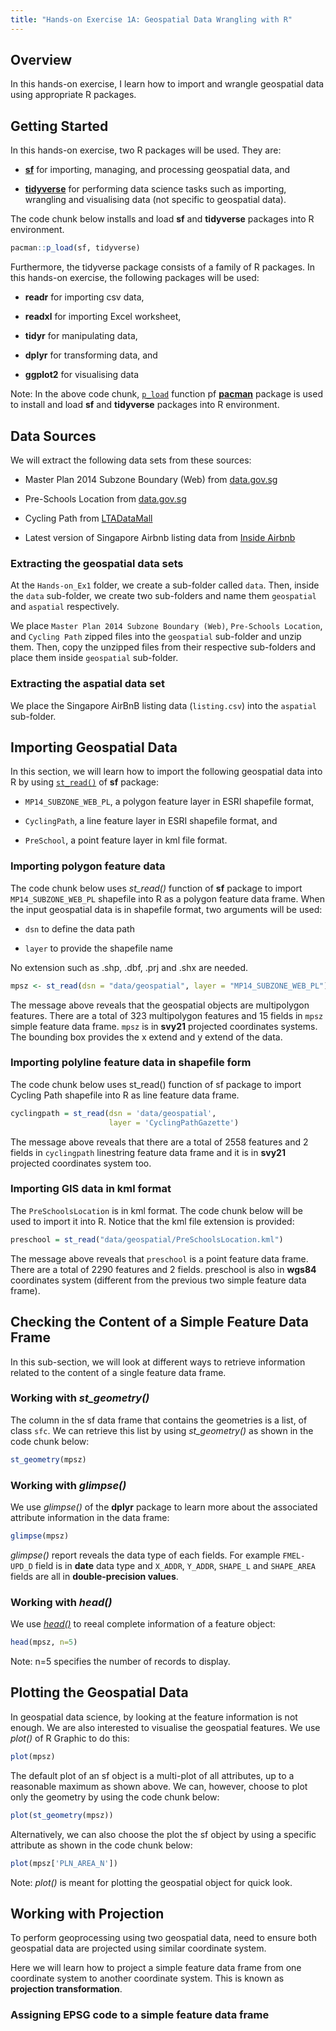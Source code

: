 ```yaml
---
title: "Hands-on Exercise 1A: Geospatial Data Wrangling with R"
---
```


## Overview

In this hands-on exercise, I learn how to import and wrangle geospatial data using appropriate R packages.

## Getting Started

In this hands-on exercise, two R packages will be used. They are:

-   [**sf**](https://r-spatial.github.io/sf/) for importing, managing, and processing geospatial data, and

-   [**tidyverse**](https://www.tidyverse.org/) for performing data science tasks such as importing, wrangling and visualising data (not specific to geospatial data).

The code chunk below installs and load **sf** and **tidyverse** packages into R environment.

```r
pacman::p_load(sf, tidyverse)

```

Furthermore, the tidyverse package consists of a family of R packages. In this hands-on exercise, the following packages will be used:

-   **readr** for importing csv data,

-   **readxl** for importing Excel worksheet,

-   **tidyr** for manipulating data,

-   **dplyr** for transforming data, and

-   **ggplot2** for visualising data

Note: In the above code chunk, [`p_load`](https://cran.r-project.org/web/packages/pacman/pacman.pdf) function pf [**pacman**](https://github.com/trinker/pacman) package is used to install and load **sf** and **tidyverse** packages into R environment.

## Data Sources

We will extract the following data sets from these sources:

-   Master Plan 2014 Subzone Boundary (Web) from [data.gov.sg](https://data.gov.sg/)

-   Pre-Schools Location from [data.gov.sg](https://data.gov.sg/)

-   Cycling Path from [LTADataMall](https://www.mytransport.sg/content/mytransport/home/dataMall.html)

-   Latest version of Singapore Airbnb listing data from [Inside Airbnb](http://insideairbnb.com/get-the-data.html)

### Extracting the geospatial data sets

At the `Hands-on_Ex1` folder, we create a sub-folder called `data`. Then, inside the `data` sub-folder, we create two sub-folders and name them `geospatial` and `aspatial` respectively.

We place `Master Plan 2014 Subzone Boundary (Web)`, `Pre-Schools Location`, and `Cycling Path` zipped files into the `geospatial` sub-folder and unzip them. Then, copy the unzipped files from their respective sub-folders and place them inside `geospatial` sub-folder.

### Extracting the aspatial data set

We place the Singapore AirBnB listing data (`listing.csv`) into the `aspatial` sub-folder.

## Importing Geospatial Data

In this section, we will learn how to import the following geospatial data into R by using [`st_read()`](https://r-spatial.github.io/sf/reference/st_read.html) of **sf** package:

-   `MP14_SUBZONE_WEB_PL`, a polygon feature layer in ESRI shapefile format,

-   `CyclingPath`, a line feature layer in ESRI shapefile format, and

-   `PreSchool`, a point feature layer in kml file format.

### Importing polygon feature data

The code chunk below uses *st_read()* function of **sf** package to import `MP14_SUBZONE_WEB_PL` shapefile into R as a polygon feature data frame. When the input geospatial data is in shapefile format, two arguments will be used:

-   `dsn` to define the data path

-   `layer` to provide the shapefile name

No extension such as .shp, .dbf, .prj and .shx are needed.

```r
mpsz <- st_read(dsn = "data/geospatial", layer = "MP14_SUBZONE_WEB_PL")
```

The message above reveals that the geospatial objects are multipolygon features. There are a total of 323 multipolygon features and 15 fields in `mpsz` simple feature data frame. `mpsz` is in **svy21** projected coordinates systems. The bounding box provides the x extend and y extend of the data.

### Importing polyline feature data in shapefile form

The code chunk below uses st_read() function of sf package to import Cycling Path shapefile into R as line feature data frame.

```r
cyclingpath = st_read(dsn = 'data/geospatial', 
                      layer = 'CyclingPathGazette')
```

The message above reveals that there are a total of 2558 features and 2 fields in `cyclingpath` linestring feature data frame and it is in **svy21** projected coordinates system too.

### Importing GIS data in kml format

The `PreSchoolsLocation` is in kml format. The code chunk below will be used to import it into R. Notice that the kml file extension is provided:

```r
preschool = st_read("data/geospatial/PreSchoolsLocation.kml")
```

The message above reveals that `preschool` is a point feature data frame. There are a total of 2290 features and 2 fields. preschool is also in **wgs84** coordinates system (different from the previous two simple feature data frame).

## Checking the Content of a Simple Feature Data Frame

In this sub-section, we will look at different ways to retrieve information related to the content of a single feature data frame.

### Working with *st_geometry()*

The column in the sf data frame that contains the geometries is a list, of class `sfc`. We can retrieve this list by using *st_geometry()* as shown in the code chunk below:

```r
st_geometry(mpsz)
```

### Working with *glimpse()*

We use *glimpse()* of the **dplyr** package to learn more about the associated attribute information in the data frame:

```r
glimpse(mpsz)
```

*glimpse()* report reveals the data type of each fields. For example `FMEL-UPD_D` field is in **date** data type and `X_ADDR`, `Y_ADDR`, `SHAPE_L` and `SHAPE_AREA` fields are all in **double-precision values**.

### Working with *head()*

We use [*head()*](https://www.rdocumentation.org/packages/utils/versions/3.6.2/topics/head) to reeal complete information of a feature object:

```r
head(mpsz, n=5)
```

| Note: n=5 specifies the number of records to display.

## Plotting the Geospatial Data

In geospatial data science, by looking at the feature information is not enough. We are also interested to visualise the geospatial features. We use *plot()* of R Graphic to do this:

```r
plot(mpsz)
```

The default plot of an sf object is a multi-plot of all attributes, up to a reasonable maximum as shown above. We can, however, choose to plot only the geometry by using the code chunk below:

```r
plot(st_geometry(mpsz))
```

Alternatively, we can also choose the plot the sf object by using a specific attribute as shown in the code chunk below:

```r
plot(mpsz['PLN_AREA_N'])
```

| Note: *plot()* is meant for plotting the geospatial object for quick look.

## Working with Projection

To perform geoprocessing using two geospatial data, need to ensure both geospatial data are projected using similar coordinate system.

Here we will learn how to project a simple feature data frame from one coordinate system to another coordinate system. This is known as **projection transformation**.

### Assigning EPSG code to a simple feature data frame
